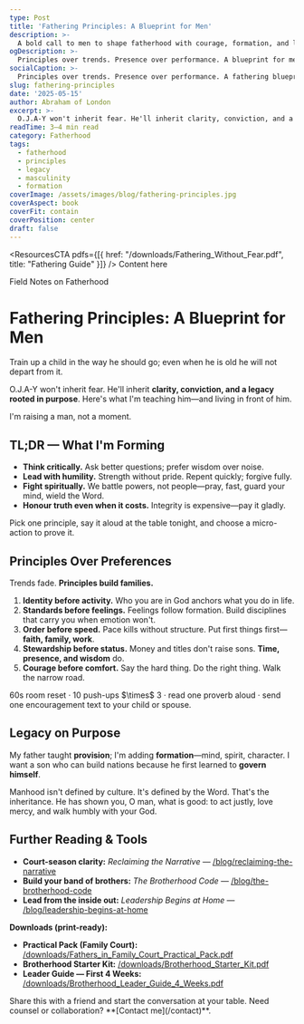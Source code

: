 ```yaml
---
type: Post
title: 'Fathering Principles: A Blueprint for Men'
description: >-
  A bold call to men to shape fatherhood with courage, formation, and legacy—so sons inherit standards, not fear.
ogDescription: >-
  Principles over trends. Presence over performance. A blueprint for men who want to leave a legacy their sons can stand on.
socialCaption: >-
  Principles over trends. Presence over performance. A fathering blueprint for men who build legacy, not noise. #Fatherhood #Legacy #Character
slug: fathering-principles
date: '2025-05-15'
author: Abraham of London
excerpt: >-
  O.J.A-Y won't inherit fear. He'll inherit clarity, conviction, and a legacy rooted in purpose.
readTime: 3–4 min read
category: Fatherhood
tags:
  - fatherhood
  - principles
  - legacy
  - masculinity
  - formation
coverImage: /assets/images/blog/fathering-principles.jpg
coverAspect: book
coverFit: contain
coverPosition: center
draft: false
---
```



<ResourcesCTA pdfs={[{ href: "/downloads/Fathering_Without_Fear.pdf", title: "Fathering Guide" }]} />
<BrandFrame title="Legacy Tips" subtitle="Key Advice">
  Content here
</BrandFrame>

<HeroEyebrow>Field Notes on Fatherhood</HeroEyebrow>

# Fathering Principles: A Blueprint for Men

<Verse cite="Proverbs 22:6">
  Train up a child in the way he should go; even when he is old he will not depart from it.
</Verse>

O.J.A-Y won't inherit fear. He'll inherit **clarity, conviction, and a legacy rooted in purpose**. Here's what I'm teaching him—and living in front of him.

<PullLine>
  I'm raising a man, not a moment.
</PullLine>

<Rule />

## TL;DR — What I'm Forming

- **Think critically.** Ask better questions; prefer wisdom over noise.
- **Lead with humility.** Strength without pride. Repent quickly; forgive fully.
- **Fight spiritually.** We battle powers, not people—pray, fast, guard your mind, wield the Word.
- **Honour truth even when it costs.** Integrity is expensive—pay it gladly.

<Callout tone="key" title="One move today">
  Pick one principle, say it aloud at the table tonight, and choose a micro-action to prove it.
</Callout>

<Rule />

## Principles Over Preferences

Trends fade. **Principles build families.**

1. **Identity before activity.** Who you are in God anchors what you do in life.
2. **Standards before feelings.** Feelings follow formation. Build disciplines that carry you when emotion won't.
3. **Order before speed.** Pace kills without structure. Put first things first—**faith, family, work**.
4. **Stewardship before status.** Money and titles don't raise sons. **Time, presence, and wisdom** do.
5. **Courage before comfort.** Say the hard thing. Do the right thing. Walk the narrow road.

<Note tone="info" title="Daily micro-rule (8 minutes)">
  60s room reset · 10 push-ups $\times$ 3 · read one proverb aloud · send one encouragement text to your child or spouse.
</Note>

<Rule />

## Legacy on Purpose

My father taught **provision**; I'm adding **formation**—mind, spirit, character. I want a son who can build nations because he first learned to **govern himself**.

<PullLine>
  Manhood isn't defined by culture. It's defined by the Word. That's the inheritance.
</PullLine>

<Verse cite="Micah 6:8">
  He has shown you, O man, what is good: to act justly, love mercy, and walk humbly with your God.
</Verse>

<Rule />

## Further Reading & Tools

- **Court-season clarity:** *Reclaiming the Narrative* — [/blog/reclaiming-the-narrative](/blog/reclaiming-the-narrative)
- **Build your band of brothers:** *The Brotherhood Code* — [/blog/the-brotherhood-code](/blog/the-brotherhood-code)
- **Lead from the inside out:** *Leadership Begins at Home* — [/blog/leadership-begins-at-home](/blog/leadership-begins-at-home)

**Downloads (print-ready):**
- **Practical Pack (Family Court):** [/downloads/Fathers_in_Family_Court_Practical_Pack.pdf](/downloads/Fathers_in_Family_Court_Practical_Pack.pdf)
- **Brotherhood Starter Kit:** [/downloads/Brotherhood_Starter_Kit.pdf](/downloads/Brotherhood_Starter_Kit.pdf)
- **Leader Guide — First 4 Weeks:** [/downloads/Brotherhood_Leader_Guide_4_Weeks.pdf](/downloads/Brotherhood_Leader_Guide_4_Weeks.pdf)

<Rule />

<Note tone="key" title="Build with Us">
  Share this with a friend and start the conversation at your table. Need counsel or collaboration? **[Contact me](/contact)**.
</Note>

<ShareRow text="Fathering principles for men who want to leave a legacy their sons can stand on—identity, order, courage, presence." hashtags="Fatherhood,Legacy,Character" />







